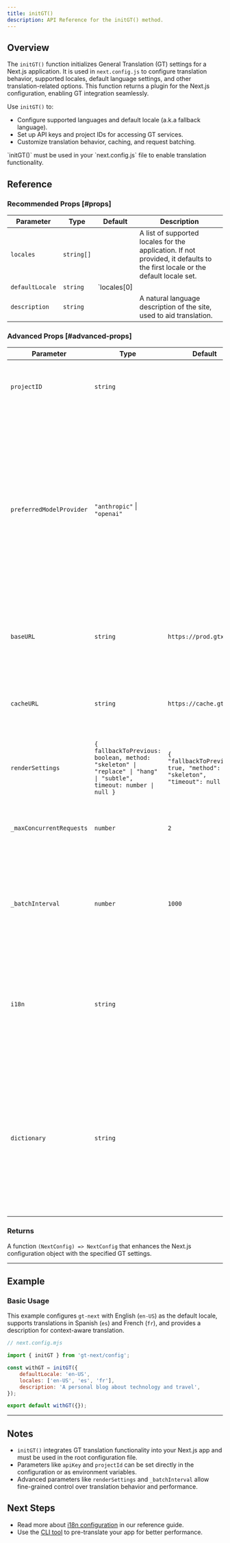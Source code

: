 ```yaml
---
title: initGT()
description: API Reference for the initGT() method.
---
```


## Overview

The `initGT()` function initializes General Translation (GT) settings for a Next.js application.
It is used in `next.config.js` to configure translation behavior, supported locales, default language settings, and other translation-related options.
This function returns a plugin for the Next.js configuration, enabling GT integration seamlessly.

Use `initGT()` to:
 * Configure supported languages and default locale (a.k.a fallback language).
 * Set up API keys and project IDs for accessing GT services.
 * Customize translation behavior, caching, and request batching.

 <Callout>
    `initGT()` must be used in your `next.config.js` file to enable translation functionality.
</Callout>

## Reference

### Recommended Props [#props]
| Parameter      | Type       | Default                  | Description                                                                 |
|----------------|------------|--------------------------|-----------------------------------------------------------------------------|
| `locales`      | `string[]` |                          | A list of supported locales for the application. If not provided, it defaults to the first locale or the default locale set. |
| `defaultLocale`| `string`   | `locales[0] || 'en'`     | Default locale for the application. English will be the fallback language when none is specified. |
| `description`  | `string`   |                          | A natural language description of the site, used to aid translation.         |

### Advanced Props [#advanced-props]

| Parameter                | Type                                                                 | Default                       | Description                                                                                                                                                                                                 |
|--------------------------|----------------------------------------------------------------------|-------------------------------|-------------------------------------------------------------------------------------------------------------------------------------------------------------------------------------------------------------|
| `projectID`              | `string`                                                             |                               | Project ID, which can be included here or as an environment variable.                                                                                         |
| `preferredModelProvider` | `"anthropic"` \| `"openai"`                                          |                               | Your first choice AI model provider. Currently only [Anthropic](https://anthropic.com) or [OpenAI](https://openai.com) are enabled. Leave this blank and we'll figure out the best provider on a translation-by-translation basis. In periods of high usage or when a provider is disabled, we can't guarantee that your preferred provider will be used. |
| `baseURL`                | `string`                                                             | `https://prod.gtx.dev`        | Base URL for the GT API. To disable automatic translation, set this to an empty string.                                                                                                                      |
| `cacheURL`               | `string`                                                             | `https://cache.gtx.dev`       | URL where cached translations are stored. Can be customized to point to a custom cache server.                                                                                                               |
| `renderSettings`         | `{ fallbackToPrevious: boolean, method: "skeleton" \| "replace" \| "hang" \| "subtle", timeout: number \| null }` | `{ "fallbackToPrevious": true, "method": "skeleton", "timeout": null }` | An object specifying [how on-demand translations should be rendered](/advanced/on-demand-rendering).                                                                                                         |
| `_maxConcurrentRequests` | `number`                                                             | `2`                           | Maximum number of concurrent translation requests allowed to the GT API.                                                                                                                                    |
| `_batchInterval`         | `number`                                                             | `1000`                        | Interval in milliseconds between batched translation requests. Helps control the rate at which requests are sent.                                                                                           |
| `i18n`                   | `string`                                                             |                               | Optional configuration filepath for custom `getLocale()` functions. If provided as a string, it will be resolved as a path. Otherwise, defaults are used (recommended).                                      |
| `dictionary`             | `string`                                                             |                               | Optional configuration filepath for the dictionary. Similar to `i18n`, it accepts a string to specify a custom path. Dictionaries called `dictionary.js` (or `.jsx`, `.ts`, `.tsx` etc.) and placed at the root or in the `src` folder are supported by default. |


### Returns

A function `(NextConfig) => NextConfig` that enhances the Next.js configuration object with the specified GT settings.

---

## Example

### Basic Usage
This example configures `gt-next` with English (`en-US`) as the default locale, supports translations in Spanish (`es`) and French (`fr`), and provides a description for context-aware translation.


```js title="next.config.mjs" copy
// next.config.mjs

import { initGT } from 'gt-next/config';

const withGT = initGT({
    defaultLocale: 'en-US',
    locales: ['en-US', 'es', 'fr'],
    description: 'A personal blog about technology and travel',
});

export default withGT({});
```

---

## Notes
 * `initGT()` integrates GT translation functionality into your Next.js app and must be used in the root configuration file.
 * Parameters like `apiKey` and `projectId` can be set directly in the configuration or as environment variables.
 * Advanced parameters like `renderSettings` and `_batchInterval` allow fine-grained control over translation behavior and performance.

## Next Steps
 * Read more about [i18n configuration](/docs/next/reference/i18n-configuration) in our reference guide.
 * Use the [CLI tool](/docs/react/reference/cli-tool) to pre-translate your app for better performance.